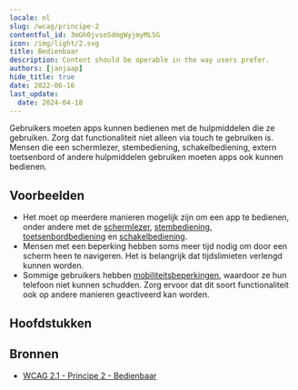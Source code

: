 ```yaml
---
locale: nl
slug: /wcag/principe-2
contentful_id: 3mGh0jvseSdmgWyjmyMLSG
icon: /img/light/2.svg
title: Bedienbaar
description: Content should be operable in the way users prefer.
authors: [janjaap]
hide_title: true
date: 2022-06-16
last_update:
  date: 2024-04-18
---
```


<Hero
  title="Bedienbaar"
  imageSrc="/img/light/2.svg"
  imageDarkSrc="/img/dark/2.svg"
  alt="WCAG 2 - Logo"
  prefix="Principe 2"
/>

Gebruikers moeten apps kunnen bedienen met de hulpmiddelen die ze gebruiken. Zorg dat functionaliteit niet alleen via touch te gebruiken is. Mensen die een schermlezer, stembediening, schakelbediening, extern toetsenbord of andere hulpmiddelen gebruiken moeten apps ook kunnen bedienen.

## Voorbeelden

- Het moet op meerdere manieren mogelijk zijn om een app te bedienen, onder andere met de [schermlezer](/nl/stats/schermlezer), [stembediening](/nl/stats/stembediening), [toetsenbordbediening](/nl/stats/toetsenbordbediening) en [schakelbediening](/nl/stats/schakelbediening).
- Mensen met een beperking hebben soms meer tijd nodig om door een scherm heen te navigeren. Het is belangrijk dat tijdslimieten verlengd kunnen worden.
- Sommige gebruikers hebben [mobiliteitsbeperkingen](/nl/artikelen/beperkingen/mobiliteit), waardoor ze hun telefoon niet kunnen schudden. Zorg ervoor dat dit soort functionaliteit ook op andere manieren geactiveerd kan worden.

## Hoofdstukken

<LinkList title="Hoofdstukken" isHighlighted={true}>
  <LinkListItem url="/nl/richtlijnen/wcag/richtlijn-2-1" title="Richtlijn 2.1 - Toetsenbordtoegankelijk" pageTitle="Toetsenbordtoegankelijk" shortDescription="All functionality must be usable with assistive technologies." icon="/img/light/2.1.svg" iconAlt="WCAG 2.1 - Logo"/>
  <LinkListItem url="/nl/richtlijnen/wcag/richtlijn-2-2" title="Richtlijn 2.2 - Genoeg tijd" pageTitle="Genoeg tijd" shortDescription="Users should have enough time to complete tasks, especially when using assistive technologies." icon="/img/light/2.2.svg" iconAlt="WCAG 2.2 - Logo"/>
  <LinkListItem url="/nl/richtlijnen/wcag/richtlijn-2-3" title="Richtlijn 2.3 - Toevallen en fysieke reacties" pageTitle="Toevallen en fysieke reacties" shortDescription="Apps should be safe for everyone to use. Some people can have a seizure because of flashing images." icon="/img/light/2.3.svg" iconAlt="WCAG 2.3 - Logo"/>
  <LinkListItem url="/nl/richtlijnen/wcag/richtlijn-2-4" title="Richtlijn 2.4 - Navigeerbaar" pageTitle="Navigeerbaar" shortDescription="Users must be able to navigate to the information they are looking for." icon="/img/light/2.4.svg" iconAlt="WCAG 2.4 - Logo"/>
  <LinkListItem url="/nl/richtlijnen/wcag/richtlijn-2-5" title="Richtlijn 2.5 - Input modaliteiten" pageTitle="Input modaliteiten" shortDescription="All forms of input should be possible for everyone, including those using assistive technologies." icon="/img/light/2.5.svg" iconAlt="WCAG 2.5 - Logo"/>
</LinkList>

## Bronnen

- [WCAG 2.1 - Principe 2 - Bedienbaar](https://www.w3.org/Translations/WCAG21-nl/#bedienbaar)
